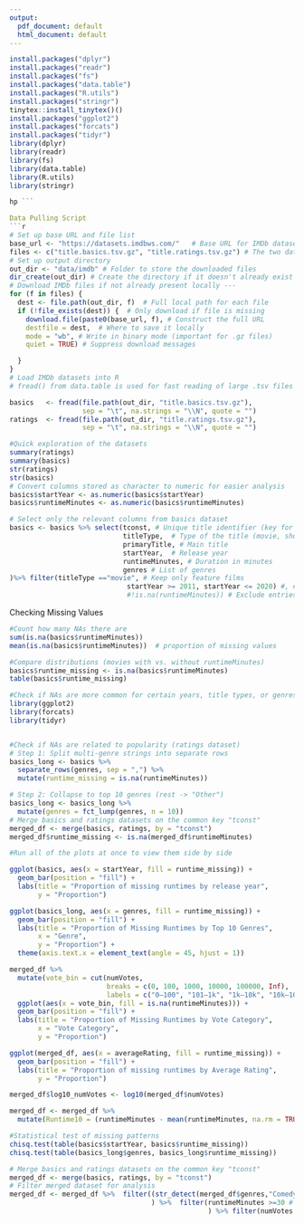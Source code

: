 ```yaml
---
output:
  pdf_document: default
  html_document: default
---
```

```r

install.packages("dplyr")
install.packages("readr")
install.packages("fs")
install.packages("data.table")
install.packages("R.utils")
install.packages("stringr")
tinytex::install_tinytex()()
install.packages("ggplot2")
install.packages("forcats")
install.packages("tidyr")
library(dplyr)
library(readr)
library(fs)
library(data.table)
library(R.utils)
library(stringr)

hp ```

Data Pulling Script
```r
# Set up base URL and file list
base_url <- "https://datasets.imdbws.com/"   # Base URL for IMDb datasets
files <- c("title.basics.tsv.gz", "title.ratings.tsv.gz") # The two datasets we want to download
# Set up output directory 
out_dir <- "data/imdb" # Folder to store the downloaded files
dir_create(out_dir) # Create the directory if it doesn't already exist
# Download IMDb files if not already present locally ---
for (f in files) {
  dest <- file.path(out_dir, f)  # Full local path for each file
  if (!file_exists(dest)) {  # Only download if file is missing
    download.file(paste0(base_url, f), # Construct the full URL
    destfile = dest,  # Where to save it locally
    mode = "wb", # Write in binary mode (important for .gz files)
    quiet = TRUE) # Suppress download messages

  }
}
# Load IMDb datasets into R 
# fread() from data.table is used for fast reading of large .tsv files

basics   <- fread(file.path(out_dir, "title.basics.tsv.gz"),
                  sep = "\t", na.strings = "\\N", quote = "")
ratings  <- fread(file.path(out_dir, "title.ratings.tsv.gz"),
                  sep = "\t", na.strings = "\\N", quote = "")
```
```r
#Quick exploration of the datasets
summary(ratings)
summary(basics)
str(ratings)
str(basics)
# Convert columns stored as character to numeric for easier analysis
basics$startYear <- as.numeric(basics$startYear)
basics$runtimeMinutes <- as.numeric(basics$runtimeMinutes)
```


```r
# Select only the relevant columns from basics dataset
basics <- basics %>% select(tconst, # Unique title identifier (key for merging)
                            titleType,  # Type of the title (movie, short, tvSeries, etc.)
                            primaryTitle, # Main title
                            startYear,  # Release year
                            runtimeMinutes, # Duration in minutes
                            genres # List of genres
)%>% filter(titleType =="movie", # Keep only feature films
                             startYear >= 2011, startYear <= 2020) #, # Released from 2011 onwards up to 2020
                             #!is.na(runtimeMinutes)) # Exclude entries with missing runtime
```
Checking Missing Values
```r
#Count how many NAs there are
sum(is.na(basics$runtimeMinutes))
mean(is.na(basics$runtimeMinutes))  # proportion of missing values

#Compare distributions (movies with vs. without runtimeMinutes)
basics$runtime_missing <- is.na(basics$runtimeMinutes)
table(basics$runtime_missing)

#Check if NAs are more common for certain years, title types, or genres:
library(ggplot2)
library(forcats)
library(tidyr)


#Check if NAs are related to popularity (ratings dataset)
# Step 1: Split multi-genre strings into separate rows
basics_long <- basics %>%
  separate_rows(genres, sep = ",") %>%
  mutate(runtime_missing = is.na(runtimeMinutes))

# Step 2: Collapse to top 10 genres (rest -> "Other")
basics_long <- basics_long %>%
  mutate(genres = fct_lump(genres, n = 10))
# Merge basics and ratings datasets on the common key "tconst"
merged_df <- merge(basics, ratings, by = "tconst")
merged_df$runtime_missing <- is.na(merged_df$runtimeMinutes)

#Run all of the plots at once to view them side by side

ggplot(basics, aes(x = startYear, fill = runtime_missing)) +
  geom_bar(position = "fill") +
  labs(title = "Proportion of missing runtimes by release year",
       y = "Proportion")

ggplot(basics_long, aes(x = genres, fill = runtime_missing)) +
  geom_bar(position = "fill") +
  labs(title = "Proportion of Missing Runtimes by Top 10 Genres",
       x = "Genre",
       y = "Proportion") +
  theme(axis.text.x = element_text(angle = 45, hjust = 1))

merged_df %>%
  mutate(vote_bin = cut(numVotes,
                        breaks = c(0, 100, 1000, 10000, 100000, Inf),
                        labels = c("0–100", "101–1k", "1k–10k", "10k–100k", "100k+"))) %>%
  ggplot(aes(x = vote_bin, fill = is.na(runtimeMinutes))) +
  geom_bar(position = "fill") +
  labs(title = "Proportion of Missing Runtimes by Vote Category",
       x = "Vote Category",
       y = "Proportion")

ggplot(merged_df, aes(x = averageRating, fill = runtime_missing)) +
  geom_bar(position = "fill") +
  labs(title = "Proportion of missing runtimes by Average Rating",
       y = "Proportion")

merged_df$log10_numVotes <- log10(merged_df$numVotes)

merged_df <- merged_df %>%
  mutate(Runtime10 = (runtimeMinutes - mean(runtimeMinutes, na.rm = TRUE)) / 10)

#Statistical test of missing patterns
chisq.test(table(basics$startYear, basics$runtime_missing))
chisq.test(table(basics_long$genres, basics_long$runtime_missing))


```


```r
# Merge basics and ratings datasets on the common key "tconst"
merged_df <- merge(basics, ratings, by = "tconst")
# Filter merged dataset for analysis 
merged_df <- merged_df %>%  filter((str_detect(merged_df$genres,"Comedy")) | (str_detect(merged_df$genres,"Action")) |(str_detect(merged_df$genres,"Adventure"))  # Keep movies that belong to at least one of the target genres
                                   ) %>%  filter(runtimeMinutes >=30 # Exclude very short films
                                                 ) %>% filter(numVotes >=50) # Keep only movies with enough votes (reliable ratings)
```





